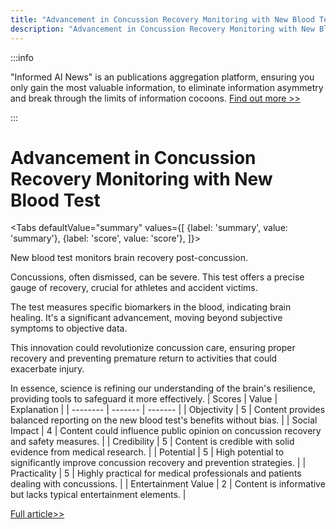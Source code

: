 ```yaml
---
title: "Advancement in Concussion Recovery Monitoring with New Blood Test"
description: "Advancement in Concussion Recovery Monitoring with New Blood Test"
---
```



:::info

"Informed AI News" is an publications aggregation platform, ensuring you only gain the most valuable information, to eliminate information asymmetry and break through the limits of information cocoons.  [Find out more >>](/)

:::

# Advancement in Concussion Recovery Monitoring with New Blood Test


<Tabs
	defaultValue="summary"
	values={[
	{label: 'summary', value: 'summary'},
	{label: 'score', value: 'score'},
]}>
<TabItem value="summary">


New blood test monitors brain recovery post-concussion.

Concussions, often dismissed, can be severe. This test offers a precise gauge of recovery, crucial for athletes and accident victims.

The test measures specific biomarkers in the blood, indicating brain healing. It's a significant advancement, moving beyond subjective symptoms to objective data.

This innovation could revolutionize concussion care, ensuring proper recovery and preventing premature return to activities that could exacerbate injury.

In essence, science is refining our understanding of the brain's resilience, providing tools to safeguard it more effectively.
</TabItem>
<TabItem value="score">
	| Scores     | Value   | Explanation |
	| -------- | ------- | ------- |
	| Objectivity  | 5    | Content provides balanced reporting on the new blood test's benefits without bias.    |
	| Social Impact | 4     | Content could influence public opinion on concussion recovery and safety measures.    |
	| Credibility    | 5    | Content is credible with solid evidence from medical research.    |
	| Potential    | 5    | High potential to significantly improve concussion recovery and prevention strategies.    |
	| Practicality    | 5    | Highly practical for medical professionals and patients dealing with concussions.    |
	| Entertainment Value    | 2    | Content is informative but lacks typical entertainment elements.    |
</TabItem>
</Tabs>

[Full article>>](https://medicalxpress.com/news/2024-06-blood-tracks-brain-recovery-concussion.html)
